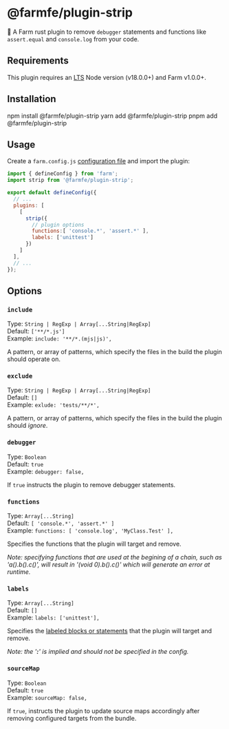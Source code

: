 

# @farmfe/plugin-strip

🍣 A Farm rust plugin to remove `debugger` statements and functions like `assert.equal` and `console.log` from your code.

## Requirements

This plugin requires an [LTS](https://github.com/nodejs/Release) Node version (v18.0.0+) and Farm v1.0.0+.

## Installation

<Tabs>
  <TabItem value="npm" label="npm">
    <CodeBlock>npm install @farmfe/plugin-strip</CodeBlock>
  </TabItem>
  <TabItem value="yarn" label="yarn">
    <CodeBlock>yarn add @farmfe/plugin-strip</CodeBlock>
  </TabItem>
  <TabItem value="pnpm" label="pnpm">
    <CodeBlock>pnpm add @farmfe/plugin-strip</CodeBlock>
  </TabItem>
</Tabs>

## Usage

Create a `farm.config.js` [configuration file](https://www.farmfe.org/docs/config/configuring-farm) and import the plugin:

```js
import { defineConfig } from 'farm';
import strip from '@farmfe/plugin-strip';

export default defineConfig({
  // ...
  plugins: [
    [
      strip({
        // plugin options
        functions:[ 'console.*', 'assert.*' ],
        labels: ['unittest']
      })
    ]
  ],
  // ...
});
```

## Options

### `include`

Type: `String | RegExp | Array[...String|RegExp]`<br/>
Default: `['**/*.js']`<br/>
Example: `include: '**/*.(mjs|js)',`<br/>

A pattern, or array of patterns, which specify the files in the build the plugin should operate on.

### `exclude`

Type: `String | RegExp | Array[...String|RegExp]`<br/>
Default: `[]`<br/>
Example: `exlude: 'tests/**/*',`<br/>

A pattern, or array of patterns, which specify the files in the build the plugin should _ignore_.

### `debugger`

Type: `Boolean`<br/>
Default: `true`<br/>
Example: `debugger: false,`<br/>

If `true` instructs the plugin to remove debugger statements.

### `functions`

Type: `Array[...String]`<br/>
Default: `[ 'console.*', 'assert.*' ]`<br/>
Example: `functions: [ 'console.log', 'MyClass.Test' ],`<br/>

Specifies the functions that the plugin will target and remove.

_Note: specifying functions that are used at the begining of a chain, such as 'a().b().c()', will result in '(void 0).b().c()' which will generate an error at runtime._

### `labels`

Type: `Array[...String]`<br/>
Default: `[]`<br/>
Example: `labels: ['unittest'],`<br/>

Specifies the [labeled blocks or statements](https://developer.mozilla.org/en-US/docs/Web/JavaScript/Reference/Statements/label) that the plugin will target and remove.

_Note: the '**:**' is implied and should not be specified in the config._

### `sourceMap`

Type: `Boolean`<br/>
Default: `true`<br/>
Example: `sourceMap: false,`<br/>

If `true`, instructs the plugin to update source maps accordingly after removing configured targets from the bundle.
